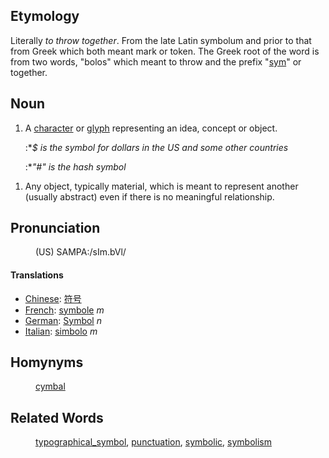 ==Etymology==
Literally ''to throw together''. From the late Latin symbolum and prior to that from Greek which both meant mark or token. The Greek root of the word is from two words, "bolos" which meant to throw and the prefix "[[sym]]" or together.   

==Noun==
# A [[character]] or [[glyph]] representing an idea, concept or object.
#:*<i>$ is the symbol for dollars in the US and some other countries</i>
#:*<i>"#" is the hash symbol</i>

# Any object, typically material, which is meant to represent another (usually abstract) even if there is no meaningful relationship.

==Pronunciation==
:(US) SAMPA:/sIm.bVl/

====Translations====
*[[Chinese]]: [[符号]]
*[[French]]: [[symbole]] ''m''
*[[German]]: [[Symbol]] ''n''
*[[Italian]]: [[simbolo]] ''m''

==Homynyms==
: [[cymbal]]

==Related Words==
:[[typographical_symbol]], [[punctuation]], [[symbolic]], [[symbolism]]